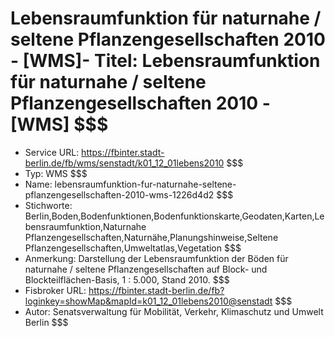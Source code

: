 # Lebensraumfunktion für naturnahe / seltene Pflanzengesellschaften 2010 - [WMS]- Titel: Lebensraumfunktion für naturnahe / seltene Pflanzengesellschaften 2010 - [WMS] $$$
- Service URL: https://fbinter.stadt-berlin.de/fb/wms/senstadt/k01_12_01lebens2010 $$$
- Typ: WMS $$$
- Name: lebensraumfunktion-fur-naturnahe-seltene-pflanzengesellschaften-2010-wms-1226d4d2 $$$
- Stichworte: Berlin,Boden,Bodenfunktionen,Bodenfunktionskarte,Geodaten,Karten,Lebensraumfunktion,Naturnahe Pflanzengesellschaften,Naturnähe,Planungshinweise,Seltene  Pflanzengesellschaften,Umweltatlas,Vegetation $$$
- Anmerkung: Darstellung der Lebensraumfunktion der Böden für naturnahe / seltene Pflanzengesellschaften auf Block- und Blockteilflächen-Basis, 1 : 5.000, Stand 2010. $$$
- Fisbroker URL: https://fbinter.stadt-berlin.de/fb?loginkey=showMap&mapId=k01_12_01lebens2010@senstadt $$$
- Autor: Senatsverwaltung für Mobilität, Verkehr, Klimaschutz und Umwelt Berlin $$$
